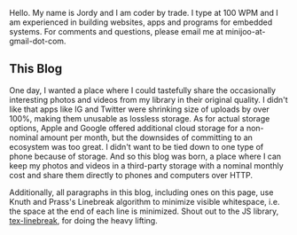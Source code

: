 Hello. My name is Jordy and I am coder by trade. I type at 100 WPM and I am experienced in building websites, apps and programs for embedded systems. For comments and questions, please email me at minijoo-at-gmail-dot-com.

## This Blog

One day, I wanted a place where I could tastefully share the occasionally interesting photos and videos from my library in their original quality. I didn't like that apps like IG and Twitter were shrinking size of uploads by over 100%, making them unusable as lossless storage. As for actual storage options, Apple and Google offered additional cloud storage for a non-nominal amount per month, but the downsides of committing to an ecosystem was too great. I didn't want to be tied down to one type of phone because of storage. And so this blog was born, a place where I can keep my photos and videos in a third-party storage with a nominal monthly cost and share them directly to phones and computers over HTTP. 

Additionally, all paragraphs in this blog, including ones on this page, use Knuth and Prass's Linebreak algorithm to minimize visible whitespace, i.e. the space at the end of each line is minimized. Shout out to the JS library, [tex-linebreak](https://github.com/robertknight/tex-linebreak), for doing the heavy lifting.